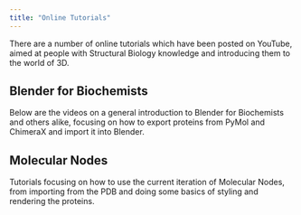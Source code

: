 ```yaml
---
title: "Online Tutorials"
---
```


There are a number of online tutorials which have been posted on YouTube, aimed at people with Structural Biology knowledge and introducing them to the world of 3D.

## Blender for Biochemists

Below are the videos on a general introduction to Blender for Biochemists and others alike, focusing on how to export proteins from PyMol and ChimeraX and import it into Blender.

## Molecular Nodes

Tutorials focusing on how to use the current iteration of Molecular Nodes, from importing from the PDB and doing some basics of styling and rendering the proteins.
